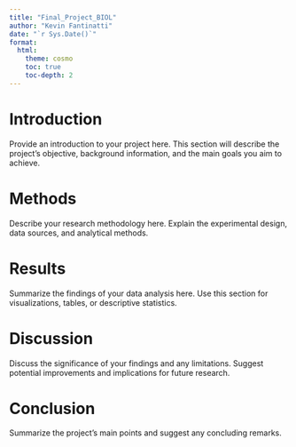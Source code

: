 ```yaml
---
title: "Final_Project_BIOL"
author: "Kevin Fantinatti"
date: "`r Sys.Date()`"
format: 
  html:
    theme: cosmo
    toc: true
    toc-depth: 2
---
```


# Introduction

Provide an introduction to your project here. This section will describe the project's objective, background information, and the main goals you aim to achieve.

# Methods

Describe your research methodology here. Explain the experimental design, data sources, and analytical methods.

# Results

Summarize the findings of your data analysis here. Use this section for visualizations, tables, or descriptive statistics.

# Discussion

Discuss the significance of your findings and any limitations. Suggest potential improvements and implications for future research.

# Conclusion

Summarize the project’s main points and suggest any concluding remarks.
